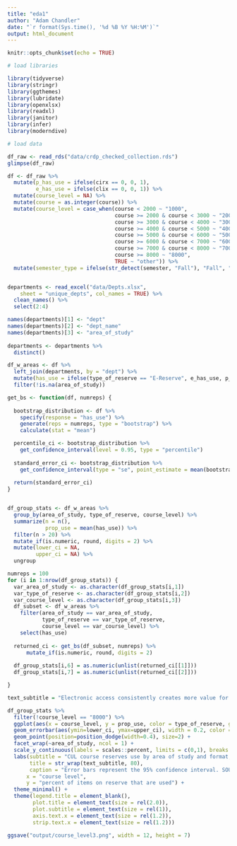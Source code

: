 ```yaml
---
title: "eda1"
author: "Adam Chandler"
date: "`r format(Sys.time(), '%d %B %Y %H:%M')`"
output: html_document
---
```


```r
knitr::opts_chunk$set(echo = TRUE)
```


```r
# load libraries

library(tidyverse)
library(stringr)
library(ggthemes)
library(lubridate)
library(openxlsx)
library(readxl)
library(janitor)
library(infer)
library(moderndive)

```

```r
# load data

df_raw <- read_rds("data/crdp_checked_collection.rds")
glimpse(df_raw)

df <- df_raw %>%
  mutate(p_has_use = ifelse(cirx == 0, 0, 1),
         e_has_use = ifelse(clix == 0, 0, 1)) %>%
  mutate(course_level = NA) %>%
  mutate(course = as.integer(course)) %>%
  mutate(course_level = case_when(course < 2000 ~ "1000",
                                  course >= 2000 & course < 3000 ~ "2000",
                                  course >= 3000 & course < 4000 ~ "3000",
                                  course >= 4000 & course < 5000 ~ "4000",
                                  course >= 5000 & course < 6000 ~ "5000",
                                  course >= 6000 & course < 7000 ~ "6000",
                                  course >= 7000 & course < 8000 ~ "7000",
                                  course >= 8000 ~ "8000",
                                  TRUE ~ "other")) %>%
  mutate(semester_type = ifelse(str_detect(semester, "Fall"), "Fall", "Spring"))


departments <- read_excel("data/Depts.xlsx", 
    sheet = "unique_depts", col_names = TRUE) %>%
  clean_names() %>%
  select(2:4)

names(departments)[1] <- "dept"
names(departments)[2] <- "dept_name"
names(departments)[3] <- "area_of_study"
  
departments <- departments %>%
  distinct()

df_w_areas <- df %>%
  left_join(departments, by = "dept") %>%
  mutate(has_use = ifelse(type_of_reserve == "E-Reserve", e_has_use, p_has_use)) %>%
  filter(!is.na(area_of_study))


```



```r

get_bs <- function(df, numreps) {
  
  bootstrap_distribution <- df %>%
    specify(response = "has_use") %>%
    generate(reps = numreps, type = "bootstrap") %>%
    calculate(stat = "mean") 

  percentile_ci <- bootstrap_distribution %>%
    get_confidence_interval(level = 0.95, type = "percentile")
  
  standard_error_ci <- bootstrap_distribution %>% 
    get_confidence_interval(type = "se", point_estimate = mean(bootstrap_distribution$stat))
  
  return(standard_error_ci)
}


df_group_stats <- df_w_areas %>% 
  group_by(area_of_study, type_of_reserve, course_level) %>%
  summarize(n = n(),
            prop_use = mean(has_use)) %>%
  filter(n > 20) %>%
  mutate_if(is.numeric, round, digits = 2) %>%
  mutate(lower_ci = NA,
         upper_ci = NA) %>%
  ungroup

numreps = 100
for (i in 1:nrow(df_group_stats)) {
  var_area_of_study <- as.character(df_group_stats[i,1])
  var_type_of_reserve <- as.character(df_group_stats[i,2])
  var_course_level <- as.character(df_group_stats[i,3])
  df_subset <- df_w_areas %>%
    filter(area_of_study == var_area_of_study,
           type_of_reserve == var_type_of_reserve,
           course_level == var_course_level) %>%
    select(has_use)
  
  returned_ci <- get_bs(df_subset, numreps) %>%
      mutate_if(is.numeric, round, digits = 2)
  
  df_group_stats[i,6] = as.numeric(unlist(returned_ci[[1]]))
  df_group_stats[i,7] = as.numeric(unlist(returned_ci[[2]]))

}

```



```r

text_subtitle = "Electronic access consistently creates more value for students and faculty, broadly across and narrowly within disciplines\n"

df_group_stats %>%
  filter(!course_level == "8000") %>%
  ggplot(aes(x = course_level, y = prop_use, color = type_of_reserve, group = type_of_reserve)) +
  geom_errorbar(aes(ymin=lower_ci, ymax=upper_ci), width = 0.2, color = "black", position=position_dodge(width=0.4)) +
  geom_point(position=position_dodge(width=0.4), size=2) +
  facet_wrap(~area_of_study, ncol = 1) +
  scale_y_continuous(labels = scales::percent, limits = c(0,1), breaks = seq(0,1.0, by = .2) ) +
  labs(subtitle = "CUL course reserves use by area of study and format, 2016 - 2020",
       title = str_wrap(text_subtitle, 80),
       caption = "Error bars represent the 95% confidence interval. SOURCE: CUL Course Reserves Data Project",
      x = "course level",
      y = "percent of items on reserve that are used") +
  theme_minimal() +
  theme(legend.title = element_blank(),
        plot.title = element_text(size = rel(2.0)),
        plot.subtitle = element_text(size = rel(1)),
        axis.text.x = element_text(size = rel(1.2)),
        strip.text.x = element_text(size = rel(1.2))) 

ggsave("output/course_level3.png", width = 12, height = 7)


```

